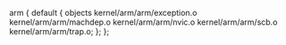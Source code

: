 arm {
	default {
		objects kernel/arm/arm/exception.o
			kernel/arm/arm/machdep.o
			kernel/arm/arm/nvic.o
			kernel/arm/arm/scb.o
			kernel/arm/arm/trap.o;
	};
};
